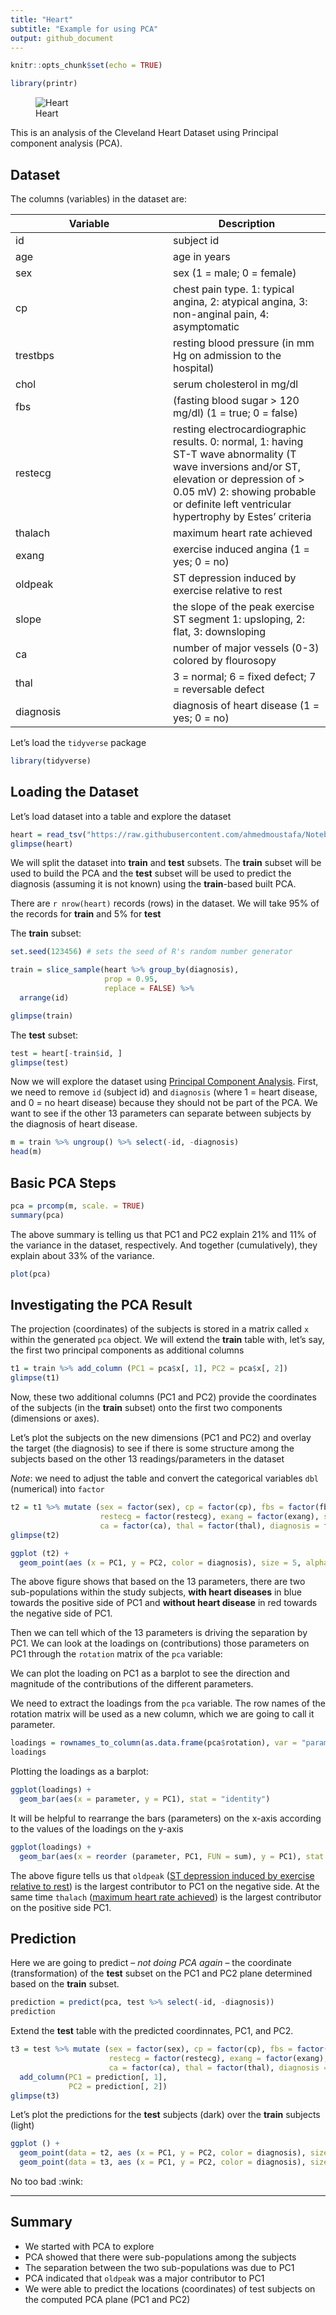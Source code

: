 ```yaml
---
title: "Heart"
subtitle: "Example for using PCA"
output: github_document
---
```


```r
knitr::opts_chunk$set(echo = TRUE)
```

```r
library(printr)
```

![Heart](images/cardiogram.jpeg)

This is an analysis of the Cleveland Heart Dataset using Principal component analysis (PCA).

## Dataset

The columns (variables) in the dataset are:

| Variable | Description |
| -- | -- |
| id | subject id |
| age | age in years |
| sex | sex (1 = male; 0 = female) |
| cp | chest pain type. 1: typical angina, 2: atypical angina, 3: non-anginal pain, 4: asymptomatic |
| trestbps | resting blood pressure (in mm Hg on admission to the hospital) |
| chol | serum cholesterol in mg/dl |
| fbs | (fasting blood sugar > 120 mg/dl) (1 = true; 0 = false) |
| restecg | resting electrocardiographic results. 0: normal, 1: having ST-T wave abnormality (T wave inversions and/or ST, elevation or depression of > 0.05 mV) 2: showing probable or definite left ventricular hypertrophy by Estes' criteria |
| thalach | maximum heart rate achieved |
| exang | exercise induced angina (1 = yes; 0 = no) |
| oldpeak | ST depression induced by exercise relative to rest |
| slope | the slope of the peak exercise ST segment 1: upsloping, 2: flat, 3: downsloping |
| ca | number of major vessels (0-3) colored by flourosopy |
| thal | 3 = normal; 6 = fixed defect; 7 = reversable defect |
| diagnosis | diagnosis of heart disease (1 = yes; 0 = no) |

Let's load the `tidyverse` package

```r
library(tidyverse)
```

## Loading the Dataset

Let's load dataset into a table and explore the dataset

```r
heart = read_tsv("https://raw.githubusercontent.com/ahmedmoustafa/Notebooks/master/heart.tsv") %>% rename(diagnosis = condition)
glimpse(heart)
```

We will split the dataset into **train** and **test** subsets. The **train** subset will be used to build the PCA and the **test** subset will be used to predict the diagnosis (assuming it is not known) using the **train**-based built PCA.

There are `r nrow(heart)` records (rows) in the dataset. We will take 95% of the records for **train** and 5% for **test**

The **train** subset:

```r
set.seed(123456) # sets the seed of R's random number generator

train = slice_sample(heart %>% group_by(diagnosis),
                     prop = 0.95,
                     replace = FALSE) %>%
  arrange(id)

glimpse(train)
```

The **test** subset:

```r
test = heart[-train$id, ]
glimpse(test)
```

Now we will explore the dataset using [Principal Component Analysis](https://en.wikipedia.org/wiki/Principal_component_analysis). First, we need to remove `id` (subject id) and `diagnosis` (where 1 = heart disease, and 0 = no heart disease) because they should not be part of the PCA. We want to see if the other 13 parameters can separate between subjects by the diagnosis of heart disease.

```r
m = train %>% ungroup() %>% select(-id, -diagnosis)
head(m)
```
## Basic PCA Steps

```r
pca = prcomp(m, scale. = TRUE)
summary(pca)
```

The above summary is telling us that PC1 and PC2 explain 21% and 11% of the variance in the dataset, respectively. And together (cumulatively), they explain about 33% of the variance.

```r
plot(pca)
```


## Investigating the PCA Result

The projection (coordinates) of the subjects is stored in a matrix called `x` within the generated `pca` object. We will extend the **train** table with, let's say, the first two principal components as additional columns

```r
t1 = train %>% add_column (PC1 = pca$x[, 1], PC2 = pca$x[, 2])
glimpse(t1)
```

Now, these two additional columns (PC1 and PC2) provide the coordinates of the subjects (in the **train** subset) onto the first two components (dimensions or axes).

Let's plot the subjects on the new dimensions (PC1 and PC2) and overlay the target (the diagnosis) to see if there is some structure among the subjects based on the other 13 readings/parameters in the dataset

*Note*: we need to adjust the table and convert the categorical variables `dbl` (numerical) into `factor`

```r
t2 = t1 %>% mutate (sex = factor(sex), cp = factor(cp), fbs = factor(fbs),
                    restecg = factor(restecg), exang = factor(exang), slope = factor(slope), 
                    ca = factor(ca), thal = factor(thal), diagnosis = factor(diagnosis))
glimpse(t2)
```

```r
ggplot (t2) +
  geom_point(aes (x = PC1, y = PC2, color = diagnosis), size = 5, alpha = 0.8)
```
The above figure shows that based on the 13 parameters, there are two sub-populations within the study subjects, **with heart diseases** in blue towards the positive side of PC1 and **without heart disease** in red towards the negative side of PC1.

Then we can tell which of the 13 parameters is driving the separation by PC1. We can look at the loadings on (contributions) those parameters on PC1 through the `rotation` matrix of the `pca` variable:

We can plot the loading on PC1 as a barplot to see the direction and magnitude of the contributions of the different parameters.

We need to extract the loadings from the `pca` variable. The row names of the rotation matrix will be used as a new column, which we are going to call it parameter.

```r
loadings = rownames_to_column(as.data.frame(pca$rotation), var = "parameter")
loadings
```

Plotting the loadings as a barplot:

```r
ggplot(loadings) +
  geom_bar(aes(x = parameter, y = PC1), stat = "identity")
```
It will be helpful to rearrange the bars (parameters) on the x-axis according to the values of the loadings on the y-axis

```r
ggplot(loadings) +
  geom_bar(aes(x = reorder (parameter, PC1, FUN = sum), y = PC1), stat = "identity")
```
The above figure tells us that `oldpeak` ([ST depression induced by exercise relative to rest](https://en.wikipedia.org/wiki/ST_depression)) is the largest contributor to PC1 on the negative side. At the same time `thalach` ([maximum heart rate achieved](https://www.cdc.gov/physicalactivity/basics/measuring/heartrate.htm)) is the largest contributor on the positive side PC1.

## Prediction

Here we are going to predict -- *not doing PCA again* -- the coordinate (transformation) of the **test** subset on the PC1 and PC2 plane determined based on the **train** subset.

```r
prediction = predict(pca, test %>% select(-id, -diagnosis))
prediction
```

Extend the **test** table with the predicted coordinnates, PC1, and PC2.

```r
t3 = test %>% mutate (sex = factor(sex), cp = factor(cp), fbs = factor(fbs),
                      restecg = factor(restecg), exang = factor(exang), slope = factor(slope), 
                      ca = factor(ca), thal = factor(thal), diagnosis = factor(diagnosis)) %>%
  add_column(PC1 = prediction[, 1],
             PC2 = prediction[, 2])
glimpse(t3)
```

Let's plot the predictions for the **test** subjects (dark) over the **train** subjects (light)

```r
ggplot () +
  geom_point(data = t2, aes (x = PC1, y = PC2, color = diagnosis), size = 5, alpha = 0.1) +
  geom_point(data = t3, aes (x = PC1, y = PC2, color = diagnosis), size = 5, alpha = 0.9)
```

No too bad :wink:

---

## Summary

- We started with PCA to explore
- PCA showed that there were sub-populations among the subjects
- The separation between the two sub-populations was due to PC1
- PCA indicated that `oldpeak` was a major contributor to PC1
- We were able to predict the locations (coordinates) of test subjects on the computed PCA plane (PC1 and PC2)
